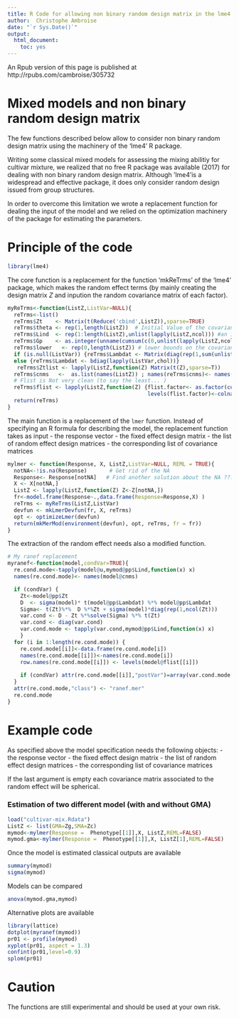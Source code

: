 ```yaml
---
title: R Code for allowing non binary random design matrix in the lme4 R package 
author:  Christophe Ambroise
date: "`r Sys.Date()`"
output: 
  html_document: 
    toc: yes
---
```



An Rpub version of this page is published at http://rpubs.com/cambroise/305732

# Mixed models and non  binary random design matrix

The few functions described below allow to consider 
non  binary random design matrix using the machinery of the 'lme4' R package.

Writing some classical mixed models for assessing the mixing abilitiy for cultivar mixture, we realized that no free R package was available (2017) for dealing with non binary random design matrix. Although 'lme4'is a widespread and effective package, it does only consider random design issued from group structures. 

In order to overcome this limitation we wrote a replacement function for dealing the input of the model and we relied  on the optimization machinery of the package for estimating the parameters. 

# Principle of the code
```r
library(lme4)
```

The core function  is a replacement for the function 'mkReTrms' of the  'lme4' package, which makes the random effect terms (by mainly creating the design matrix $Z$ and inpution the random covariance matrix of each factor). 

```r
myReTrms<-function(ListZ,ListVar=NULL){
  reTrms<-list()
  reTrms$Zt    <- Matrix(t(Reduce('cbind',ListZ)),sparse=TRUE)
  reTrms$theta <- rep(1,length(ListZ))  # Initial Value of the covariance parameters
  reTrms$Lind  <- rep(1:length(ListZ),unlist(lapply(ListZ,ncol))) #an integer vector of indices determining the mapping of the elements of the theta vector to the "x" slot of Lambdat
  reTrms$Gp    <- as.integer(unname(cumsum(c(0,unlist(lapply(ListZ,ncol))))))
  reTrms$lower   <- rep(0,length(ListZ)) # lower bounds on the covariance parameters
  if (is.null(ListVar)) {reTrms$Lambdat <- Matrix(diag(rep(1,sum(unlist(lapply(ListZ,ncol))))),sparse=TRUE)} # transpose of the sparse relative covariance factor
  else {reTrms$Lambdat <- bdiag(lapply(ListVar,chol))}
   reTrms$Ztlist <- lapply(ListZ,function(Z) Matrix(t(Z),sparse=T))
  reTrms$cnms   <-  as.list(names(ListZ)) ; names(reTrms$cnms)<- names(ListZ)
  # Flist is Not very clean (to say the least... )
  reTrms$flist <- lapply(ListZ,function(Z) {flist.factor<- as.factor(colnames(Z)[apply(Z,1,function(x) which(rmultinom(n=1,size=1,prob =x)==1) )]);
                                            levels(flist.factor)<-colnames(Z); return(flist.factor)}) #NULL # list of grouping factors used in the random-effects terms (used for computing initial variance ??)
  return(reTrms)
}                
```


The main function is a replacement of the `lmer` function. Instead of specifying an R formula for describing the model,  the replacement  function takes as input 
  - the response vector
  - the fixed effect design matrix
  - the list of random effect design matrices
  - the corresponding list of covariance matrices


```r
mylmer <- function(Response, X, ListZ,ListVar=NULL, REML = TRUE){
  notNA<-!is.na(Response)       # Get rid of the NA
  Response<- Response[notNA]   # Find another solution about the NA ???
  X <- X[notNA,]
  ListZ <- lapply(ListZ,function(Z) Z<-Z[notNA,]) 
  fr<-model.frame(Response~.,data.frame(Response=Response,X) )               
  reTrms <- myReTrms(ListZ,ListVar)
  devfun <- mkLmerDevfun(fr, X, reTrms)
  opt <- optimizeLmer(devfun)
  return(mkMerMod(environment(devfun), opt, reTrms, fr = fr))
}
```

The extraction of the random effect needs also a modified function. 


```r
# My ranef replacement
myranef<-function(model,condVar=TRUE){
  re.cond.mode<-tapply(model@u,mymod@pp$Lind,function(x) x)
  names(re.cond.mode)<- names(model@cnms)

  if (condVar) {
    Zt<-model@pp$Zt
    D  <- sigma(model)* t(model@pp$Lambdat) %*% model@pp$Lambdat
    Sigma<- t(Zt)%*%  D %*%Zt + sigma(model)*diag(rep(1,ncol(Zt)))
    var.cond <- D - Zt %*%solve(Sigma) %*% t(Zt)
    var.cond <- diag(var.cond) 
    var.cond.mode <- tapply(var.cond,mymod@pp$Lind,function(x) x)
    }
  for (i in 1:length(re.cond.mode)) {
    re.cond.mode[[i]]<-data.frame(re.cond.mode[i])
    names(re.cond.mode[[i]])<-names(re.cond.mode[i])
    row.names(re.cond.mode[[i]]) <- levels(model@flist[[i]])
    
    if (condVar) attr(re.cond.mode[[i]],"postVar")=array(var.cond.mode[[i]],c(1,1,nrow(re.cond.mode[[i]])))
  }
  attr(re.cond.mode,"class") <- "ranef.mer" 
  re.cond.mode
}
```


# Example code
As specified above the model specification needs the following objects:
  - the response vector
  - the fixed effect design matrix
  - the list of random effect design matrices
  - the corresponding list of covariance matrices

If the last argument is empty each covariance matrix associated to the random effect will be spherical. 

### Estimation of two different model (with and without GMA)

```r
load("cultivar-mix.Rdata")
ListZ <- list(GMA=Zg,SMA=Zc)
mymod<-mylmer(Response =  Phenotype[[1]],X, ListZ,REML=FALSE) 
mymod.gma<-mylmer(Response =  Phenotype[[1]],X, ListZ[1],REML=FALSE) 
```

Once the model is estimated classical outputs are available

```r
summary(mymod)
sigma(mymod)
```

Models can be compared

```r
anova(mymod.gma,mymod)
```


Alternative plots are available

```r
library(lattice)
dotplot(myranef(mymod))
pr01 <- profile(mymod)
xyplot(pr01, aspect = 1.3)
confint(pr01,level=0.9)
splom(pr01)  
```

# Caution

The functions are still experimental and should be used at your own risk.
